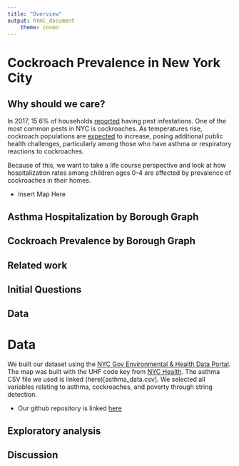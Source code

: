 ```yaml
---
title: "Overview"
output: html_document
    theme: cosmo
---
```


# Cockroach Prevalence in New York City
## Why should we care? 
In 2017, 15.6% of households [reported](http://www.sternenvironmental.com/blog/2017/04/18/nyc-breaks-the-top-ten-list-for-worst-rat-and-cockroach-problems/) having pest infestations. One of the most common pests in NYC is cockroaches. As temperatures rise, cockroach populations are [expected](https://gothamist.com/arts-entertainment/its-summer-in-nyc-and-the-cockroaches-have-taken-flight) to increase, posing additional public health challenges, particularly among those who have asthma or respiratory reactions to cockroaches.  

Because of this, we want to take a life course perspective and look at how hospitalization rates among children ages 0-4 are affected by prevalence of cockroaches in their homes.

* Insert Map Here 

## Asthma Hospitalization by Borough Graph

## Cockroach Prevalence by Borough Graph 


## Related work 

## Initial Questions 

## Data 

# Data
We built our dataset using the [NYC Gov Environmental & Health Data Portal](http://a816-dohbesp.nyc.gov/IndicatorPublic/BuildATable.aspx). The map was built with the UHF code key from [NYC Health](http://a816-dohbesp.nyc.gov/IndicatorPublic/EPHTPDF/uhf42.pdf). The asthma CSV file we used is linked (here)[asthma_data.csv]. We selected all variables relating to asthma, cockroaches, and poverty through string detection. 

* Our github repository is linked [here](https://github.com/prisrinivasan/p8105_final)

## Exploratory analysis

## Discussion
